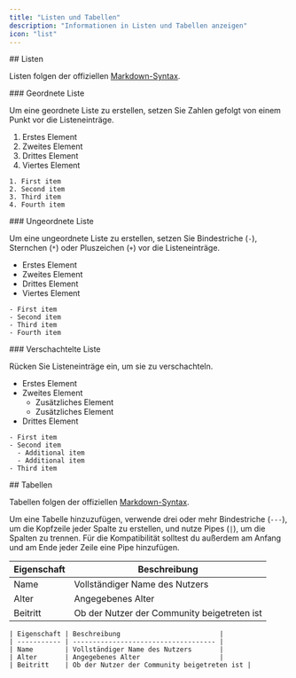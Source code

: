 ```yaml
---
title: "Listen und Tabellen"
description: "Informationen in Listen und Tabellen anzeigen"
icon: "list"
---
```


<div id="lists">
  ## Listen
</div>

Listen folgen der offiziellen [Markdown-Syntax](https://www.markdownguide.org/basic-syntax/#lists-1).

<div id="ordered-list">
  ### Geordnete Liste
</div>

Um eine geordnete Liste zu erstellen, setzen Sie Zahlen gefolgt von einem Punkt vor die Listeneinträge.

1. Erstes Element
2. Zweites Element
3. Drittes Element
4. Viertes Element

```mdx
1. First item
2. Second item
3. Third item
4. Fourth item
```

<div id="unordered-list">
  ### Ungeordnete Liste
</div>

Um eine ungeordnete Liste zu erstellen, setzen Sie Bindestriche (`-`), Sternchen (`*`) oder Pluszeichen (`+`) vor die Listeneinträge.

- Erstes Element
- Zweites Element
- Drittes Element
- Viertes Element

```mdx
- First item
- Second item
- Third item
- Fourth item
```

<div id="nested-list">
  ### Verschachtelte Liste
</div>

Rücken Sie Listeneinträge ein, um sie zu verschachteln.

- Erstes Element
- Zweites Element
  - Zusätzliches Element
  - Zusätzliches Element
- Drittes Element

```mdx
- First item
- Second item
  - Additional item
  - Additional item
- Third item
```

<div id="tables">
  ## Tabellen
</div>

Tabellen folgen der offiziellen [Markdown-Syntax](https://www.markdownguide.org/extended-syntax/#tables).

Um eine Tabelle hinzuzufügen, verwende drei oder mehr Bindestriche (`---`), um die Kopfzeile jeder Spalte zu erstellen, und nutze Pipes (`|`), um die Spalten zu trennen. Für die Kompatibilität solltest du außerdem am Anfang und am Ende jeder Zeile eine Pipe hinzufügen.

| Eigenschaft | Beschreibung                         |
| ----------- | ------------------------------------ |
| Name        | Vollständiger Name des Nutzers       |
| Alter       | Angegebenes Alter                    |
| Beitritt    | Ob der Nutzer der Community beigetreten ist |

```mdx
| Eigenschaft | Beschreibung                         |
| ----------- | ------------------------------------ |
| Name        | Vollständiger Name des Nutzers       |
| Alter       | Angegebenes Alter                    |
| Beitritt    | Ob der Nutzer der Community beigetreten ist |
```
